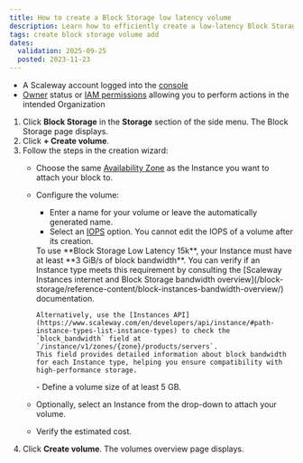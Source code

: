 ```yaml
---
title: How to create a Block Storage low latency volume
description: Learn how to efficiently create a low-latency Block Storage volume with our detailed step-by-step guide. Enhance your storage performance seamlessly.
tags: create block storage volume add
dates:
  validation: 2025-09-25
  posted: 2023-11-23
---
```



<Requirements />

- A Scaleway account logged into the [console](https://account.scaleway.com/?service=elements)
- [Owner](/iam/concepts/#owner) status or [IAM permissions](/iam/concepts/#permission) allowing you to perform actions in the intended Organization

1. Click **Block Storage** in the **Storage** section of the side menu. The Block Storage page displays.
2. Click **+ Create volume**.
3. Follow the steps in the creation wizard:
    - Choose the same [Availability Zone](/instances/concepts/#availability-zone) as the Instance you want to attach your block to.
    - Configure the volume:
        - Enter a name for your volume or leave the automatically generated name.
        - Select an [IOPS](/block-storage/concepts/#iops) option. You cannot edit the IOPS of a volume after its creation.
        <Message type="note">
          To use **Block Storage Low Latency 15k**, your Instance must have at least **3 GiB/s of block bandwidth**.
          You can verify if an Instance type meets this requirement by consulting the [Scaleway Instances internet and Block Storage bandwidth overview](/block-storage/reference-content/block-instances-bandwidth-overview/) documentation.  

          Alternatively, use the [Instances API](https://www.scaleway.com/en/developers/api/instance/#path-instance-types-list-instance-types) to check the `block_bandwidth` field at `/instance/v1/zones/{zone}/products/servers`.  
          This field provides detailed information about block bandwidth for each Instance type, helping you ensure compatibility with high-performance storage.
        </Message>
        - Define a volume size of at least 5 GB.
    - Optionally, select an Instance from the drop-down to attach your volume.
    - Verify the estimated cost.
4. Click **Create volume**. The volumes overview page displays.
